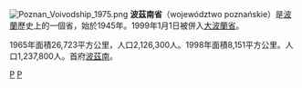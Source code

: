 [[File:Poznan_Voivodship_1975.png|right]]
'''波茲南省'''（województwo poznańskie）是[[波蘭|波蘭]]歷史上的一個省，始於1945年。1999年1月1日被併入[[大波蘭省|大波蘭省]]。

1965年面積26,723平方公里，人口2,126,300人。1998年面積8,151平方公里。人口1,237,800人。首府[[波茲南|波茲南]]。
[[Category:波蘭省份_(1975-1998)|P]]
[[Category:波蘭省份_(1945-1975)|P]]